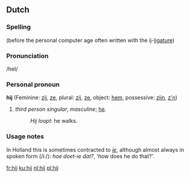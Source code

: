== Dutch ==
===Spelling===
(before the personal computer age often written with the ij-[[ligature]])

===Pronunciation===

/heI/

===Personal pronoun===
'''hij'''  (Feminine: [[zij]], [[ze]], plural: [[zij]], [[ze]], object: [[hem]], possessive: [[zijn]], [[z'n]])

# ''third person singular'', ''masculine''; [[he]].
#:''Hij loopt'': he walks.

=== Usage notes ===

In Holland this is sometimes contracted to ''[[ie]]'', although almost always in spoken form (/i:/): ''hoe doet-ie dat?'', 'how does he do that?'.

[[fr:hij]]
[[ku:hij]]
[[nl:hij]]
[[pl:hij]]